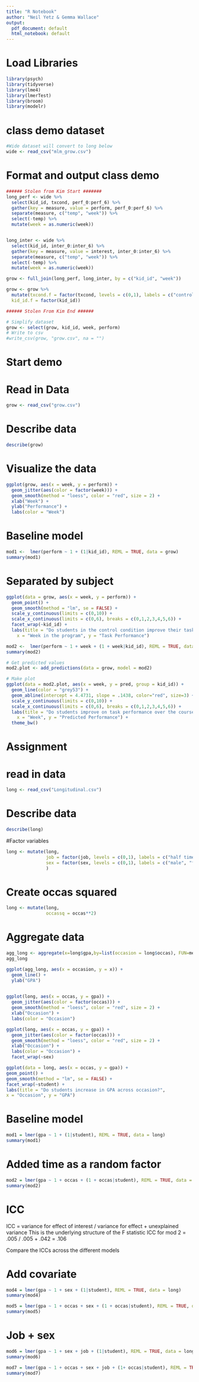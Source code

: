 ```yaml
---
title: "R Notebook"
author: "Neil Yetz & Gemma Wallace"
output:
  pdf_document: default
  html_notebook: default
---
```


# Load Libraries
```r
library(psych)
library(tidyverse)
library(lme4)
library(lmerTest)
library(broom)
library(modelr)
```


# class demo dataset
```r
#Wide dataset will convert to long below
wide <- read_csv("mlm_grow.csv")
```

# Format and output class demo
```r
###### Stolen from Kim Start #######
long_perf <- wide %>%
  select(kid_id, txcond, perf_0:perf_6) %>%
  gather(key = measure, value = perform, perf_0:perf_6) %>%
  separate(measure, c("temp", "week")) %>%
  select(-temp) %>%
  mutate(week = as.numeric(week))


long_inter <- wide %>%
  select(kid_id, inter_0:inter_6) %>%
  gather(key = measure, value = interest, inter_0:inter_6) %>%
  separate(measure, c("temp", "week")) %>%
  select(-temp) %>%
  mutate(week = as.numeric(week))

grow <- full_join(long_perf, long_inter, by = c("kid_id", "week"))

grow <- grow %>%
  mutate(txcond.f = factor(txcond, levels = c(0,1), labels = c("control", "treatment")),
  kid_id.f = factor(kid_id))

###### Stolen From Kim End ######

# Simplify dataset
grow <- select(grow, kid_id, week, perform)
# Write to csv
#write_csv(grow, "grow.csv", na = "")

```

# Start demo

# Read in Data
```r
grow <- read_csv("grow.csv")
```


# Describe data
```r
describe(grow)
```

# Visualize the data
```r

ggplot(grow, aes(x = week, y = perform)) +
  geom_jitter(aes(color = factor(week))) +
  geom_smooth(method = "loess", color = "red", size = 2) +
  xlab("Week") +
  ylab("Performance") +
  labs(color = "Week")
```

# Baseline model
```r
mod1 <-  lmer(perform ~ 1 + (1|kid_id), REML = TRUE, data = grow)
summary(mod1)
```






# Separated by subject
```r
ggplot(data = grow, aes(x = week, y = perform)) +
  geom_point() +
  geom_smooth(method = "lm", se = FALSE) +
  scale_y_continuous(limits = c(0,10)) +
  scale_x_continuous(limits = c(0,6), breaks = c(0,1,2,3,4,5,6)) +
  facet_wrap(~kid_id) +
  labs(title = "Do students in the control condition improve their task performance over the course of the program?",
    x = "Week in the program", y = "Task Performance")
```




```r
mod2 <-  lmer(perform ~ 1 + week + (1 + week|kid_id), REML = TRUE, data = grow)
summary(mod2)
```

```r
# Get predicted values
mod2.plot <- add_predictions(data = grow, model = mod2)

# Make plot
ggplot(data = mod2.plot, aes(x = week, y = pred, group = kid_id)) +
  geom_line(color = "grey53") +
  geom_abline(intercept = 4.4731, slope = .1438, color="red", size=3) +
  scale_y_continuous(limits = c(0,10)) +
  scale_x_continuous(limits = c(0,6), breaks = c(0,1,2,3,4,5,6)) +
  labs(title = "Do students improve on task performance over the course of the program?",
    x = "Week", y = "Predicted Performance") +
  theme_bw()


```




# Assignment
# read in data
```r
long <- read_csv("Longitudinal.csv")
```

# Describe data
```r
describe(long)
```


#Factor variables
```r
long <- mutate(long, 
               job = factor(job, levels = c(0,1), labels = c("half time", "full time")),
               sex = factor(sex, levels = c(0,1), labels = c("male", "female"        ))
               )
```

# Create occas squared
```r
long <- mutate(long, 
               occassq = occas**2)
```



# Aggregate data
```r
agg_long <- aggregate(x=long$gpa,by=list(occasion = long$occas), FUN=mean)
agg_long
```



```r
ggplot(agg_long, aes(x = occasion, y = x)) +
  geom_line() +
  ylab("GPA")
  
```




```r

ggplot(long, aes(x = occas, y = gpa)) +
  geom_jitter(aes(color = factor(occas))) +
  geom_smooth(method = "loess", color = "red", size = 2) +
  xlab("Occasion") +
  labs(color = "Occasion")
```

```r

ggplot(long, aes(x = occas, y = gpa)) +
  geom_jitter(aes(color = factor(occas))) +
  geom_smooth(method = "loess", color = "red", size = 2) +
  xlab("Occasion") +
  labs(color = "Occasion") +
  facet_wrap(~sex)
```



```r
ggplot(data = long, aes(x = occas, y = gpa)) +
geom_point() +
geom_smooth(method = "lm", se = FALSE) +
facet_wrap(~student) +
labs(title = "Do students increase in GPA across occasion?",
x = "Occasion", y = "GPA")
```


# Baseline model
```r

mod1 = lmer(gpa ~ 1 + (1|student), REML = TRUE, data = long)
summary(mod1)
```



# Added time as a random factor
```r

mod2 = lmer(gpa ~ 1 + occas + (1 + occas|student), REML = TRUE, data = long)
summary(mod2)
```

# ICC
ICC = variance for effect of interest / variance for effect + unexplained variance
This is the underlying structure of the F statistic
ICC for mod 2 = .005 / .005 + .042 = .106

Compare the ICCs across the different models 



# Add covariate
```r

mod4 = lmer(gpa ~ 1 + sex + (1|student), REML = TRUE, data = long)
summary(mod4)
```


```r
mod5 = lmer(gpa ~ 1 + occas + sex + (1 + occas|student), REML = TRUE, data = long)
summary(mod5)
```

# Job + sex
```r
mod6 = lmer(gpa ~ 1 + sex + job + (1|student), REML = TRUE, data = long)
summary(mod6)
```


```r
mod7 = lmer(gpa ~ 1 + occas + sex + job + (1+ occas|student), REML = TRUE, data = long)
summary(mod7)
```